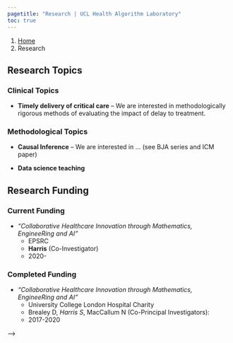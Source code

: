 ```yaml
---
pagetitle: "Research | UCL Health Algorithm Laboratory"
toc: true
---
```


```{=html}
<nav aria-label="breadcrumb">
  <ol class="breadcrumb">
    <li class="breadcrumb-item"><a href="index.html">Home</a></li>
    <li class="breadcrumb-item active" aria-current="page">Research</li>
  </ol>
</nav>
```

## Research Topics


### Clinical Topics


- **Timely delivery of critical care** – We are interested in methodologically rigorous methods of evaluating the impact of delay to treatment.

### Methodological Topics

- **Causal Inference** – We are interested in ... (see BJA series and ICM paper)

- **Data science teaching** 



## Research Funding

### Current Funding

- *"Collaborative Healthcare Innovation through Mathematics, EngineeRing and AI"*
    - EPSRC
    - **Harris** (Co-Investigator)
    - 2020-


### Completed Funding

- *"Collaborative Healthcare Innovation through Mathematics, EngineeRing and AI"*
    - University College London Hospital Charity
    - Brealey D, *Harris S*, MacCallum N (Co-Principal Investigators): 
    - 2017-2020
    
<!-- ### Pending Funding -->

 -->